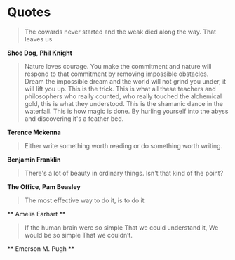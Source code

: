 # Quotes

> The cowards never started and the weak died along the way. That leaves us

**Shoe Dog**, **Phil Knight**

> Nature loves courage. You make the commitment and nature will respond to that commitment by removing impossible obstacles. Dream the impossible dream and the world will not grind you under, it will lift you up. This is the trick. This is what all these teachers and philosophers who really counted, who really touched the alchemical gold, this is what they understood. This is the shamanic dance in the waterfall. This is how magic is done. By hurling yourself into the abyss and discovering it's a feather bed.

**Terence Mckenna**

> Either write something worth reading or do something worth writing.

**Benjamin Franklin**

> There's a lot of beauty in ordinary things. Isn't that kind of the point?

**The Office**, **Pam Beasley**

> The most effective way to do it, is to do it

** Amelia Earhart **

> If the human brain were so simple
> That we could understand it,
> We would be so simple
> That we couldn’t.

** Emerson M. Pugh **
